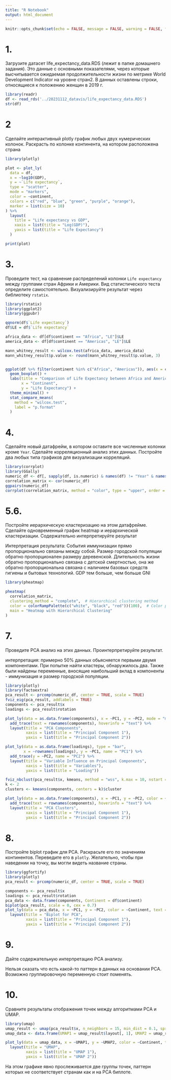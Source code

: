 ```yaml
---
title: "R Notebook"
output: html_document
---
```

```r
knitr::opts_chunk$set(echo = FALSE, message = FALSE, warning = FALSE, fig.width=8, fig.height=5)

```
# 1.
Загрузите датасет life_expectancy_data.RDS (лежит в папке домашнего задания).
Это данные с основными показателями, через которые высчитывается ожидаемая
продолжительности жизни по метрике World Development Indicator на уровне
стран2. В данных оставлены строки, относящиеся к положению женщин в 2019 г.

```r
library(readr)
df <- read_rds('../20231112_datavis/life_expectancy_data.RDS')
str(df)

```

# 2
Сделайте интерактивный plotly график любых двух нумерических колонок.
Раскрасть по колонке континента, на котором расположена страна

```r
library(plotly)

plot <- plot_ly(
  data = df,
  x = ~log10(GDP),
  y = ~`Life expectancy`,
  type = "scatter",
  mode = "markers",
  color = ~continent,
  colors = c("red", "blue", "green", "purple", "orange"),
  marker = list(size = 10)
) %>%
  layout(
    title = "Life expectancy vs GDP",
    xaxis = list(title = "Log(GDP)"),
    yaxis = list(title = "Life Expectancy")
  )

print(plot)

```


# 3.
Проведите тест, на сравнение распределений колонки `Life expectancy` между
группами стран Африки и Америки. Вид статистического теста определите
самостоятельно. Визуализируйте результат через библиотеку `rstatix`.
```r
library(rstatix)
library(ggplot2)
library(ggpubr)

qqnorm(df$`Life expectancy`)
df$LE = df$`Life expectancy`

africa_data <- df[df$continent == "Africa", "LE"]$LE
america_data <- df[df$continent == "Americas", "LE"]$LE

mann_whitney_result <- wilcox.test(africa_data, america_data)
mann_whitney_result$p.value <- round(mann_whitney_result$p.value, 3)


ggplot(df %>% filter(continent %in% c("Africa", "Americas")), aes(x = continent, y = `Life expectancy`, fill = continent)) +
  geom_boxplot() +
  labs(title = "Comparison of Life Expectancy between Africa and Americas",
       x = "Continent",
       y = "Life Expectancy") +
  theme_minimal() +
  stat_compare_means(
    method = "wilcox.test",
    label = "p.format"
  )

```


# 4.
Сделайте новый датафрейм, в котором оставите все численные колонки кроме
`Year`. Сделайте корреляционный анализ этих данных. Постройте два любых типа
графиков для визуализации корреляций.
```r
library(corrplot)
library(GGally)
numeric_df <- df[, sapply(df, is.numeric) & names(df) != "Year" & names(df) != "LE", with = FALSE]
correlation_matrix <- cor(numeric_df)
ggpairs(numeric_df)
corrplot(correlation_matrix, method = "color", type = "upper", order = "hclust", addrect = 3)

```



# 5.6.
Постройте иерархическую кластеризацию на этом датафрейме.
Сделайте одновременный график heatmap и иерархической кластеризации.
Содержательно интерпретируйте результат

Интерпретация результата: События иммунизации прямо пропорционально связаны между собой. Размер городской популяции обратно пропорционален размеру деревенской. Длительность жизни обратно пропорционально связана с детской смертностью, она же обратно пропорциональна связана с наличием базовых средств гигиены и бытовых технологий. GDP тем больше, чем больше GNI

```r
library(pheatmap)

pheatmap(
  correlation_matrix,
  clustering_method = "complete",  # Hierarchical clustering method
  color = colorRampPalette(c("white", "black", "red"))(100),  # Color palette
  main = "Heatmap with Hierarchical Clustering"
)

```
# 7.
Проведите PCA анализ на этих данных. Проинтерпретируйте результат.


интерпретация: примерно 50% данных обьясняется первыми двумя компонентами. При попытке найти кластеры, обнаружилось два. Также были найдены переменные, вносящие наибольший вклад в компоненты - иммунизация и размер городской популяции.
```r
library(plotly)
library(factoextra)
pca_result <- prcomp(numeric_df, center = TRUE, scale = TRUE)
fviz_eig(pca_result, addlabels = TRUE)
components <- pca_result$x
loadings <- pca_result$rotation

plot_ly(data = as.data.frame(components), x = ~PC1, y = ~PC2, mode = "markers") %>%
  add_trace(text = rownames(components), hoverinfo = "text") %>%
  layout(title = "PCA Components",
         xaxis = list(title = "Principal Component 1"),
         yaxis = list(title = "Principal Component 2"))

plot_ly(data = as.data.frame(loadings), type = "bar",
        x = ~rownames(loadings), y = ~PC1, name = "PC1") %>%
  add_trace(y = ~PC2, name = "PC2") %>%
  layout(title = "Variable Influence on Principal Components",
         xaxis = list(title = "Variables"),
         yaxis = list(title = "Loading"))

fviz_nbclust(pca_result$x, kmeans, method = "wss", k.max = 10, nstart = 25)
k <- 2
clusters <- kmeans(components, centers = k)$cluster

plot_ly(data = as.data.frame(components), x = ~PC1, y = ~PC2, color = ~factor(clusters), mode = "markers") %>%
  add_trace(text = rownames(components), hoverinfo = "text") %>%
  layout(title = "PCA Clusters",
         xaxis = list(title = "Principal Component 1"),
         yaxis = list(title = "Principal Component 2"))
```
# 8.
Постройте biplot график для PCA. Раскрасьте его по значениям континентов.
Переведите его в `plotly`. Желательно, чтобы при наведении на точку, вы могли
видеть название страны.

```r
library(ggfortify)
library(plotly)
pca_result <- prcomp(numeric_df, center = TRUE, scale = TRUE)

components <- pca_result$x
loadings <- pca_result$rotation
pca_data <- data.frame(components, Continent = df$continent)
biplot(pca_result, scale = 0, cex = 0.7)
plot_ly(data = pca_data, x = ~PC1, y = ~PC2, color = ~Continent, text = ~rownames(pca_data), mode = "markers") %>%
  layout(title = "Biplot for PCA",
         xaxis = list(title = "Principal Component 1"),
         yaxis = list(title = "Principal Component 2"))

```
# 9.
Дайте содержательную интерпретацию PCA анализу.

Нельзя сказать что есть какой-то паттерн в данных на основании PCA. Возможно группировочную переменную стоит поменять.


# 10.
Сравните результаты отображения точек между алгоритмами PCA и UMAP.
```r
library(umap)
umap_result <- umap(pca_result$x, n_neighbors = 15, min_dist = 0.1, spread = 1)
umap_data <- data.frame(UMAP1 = umap_result$layout[, 1], UMAP2 = umap_result$layout[, 2], Continent = df$continent)

plot_ly(data = umap_data, x = ~UMAP1, y = ~UMAP2, color = ~Continent, text = ~rownames(umap_data), mode = "markers") %>%
  layout(title = "UMAP",
         xaxis = list(title = "UMAP 1"),
         yaxis = list(title = "UMAP 2"))
```

На этом графике явно прослеживается две группы точек, паттерн которых не соответствует странам как и на PCA биплоте.